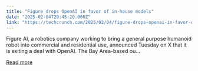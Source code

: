 ```yaml
---
title: "Figure drops OpenAI in favor of in-house models"
date: "2025-02-04T20:45:20.000Z"
link: "https://techcrunch.com/2025/02/04/figure-drops-openai-in-favor-of-in-house-models/"
---
```


Figure AI, a robotics company working to bring a general purpose humanoid robot into commercial and residential use, announced Tuesday on X that it is exiting a deal with OpenAI. The Bay Area-based ou...

[Read more](https://techcrunch.com/2025/02/04/figure-drops-openai-in-favor-of-in-house-models/)
